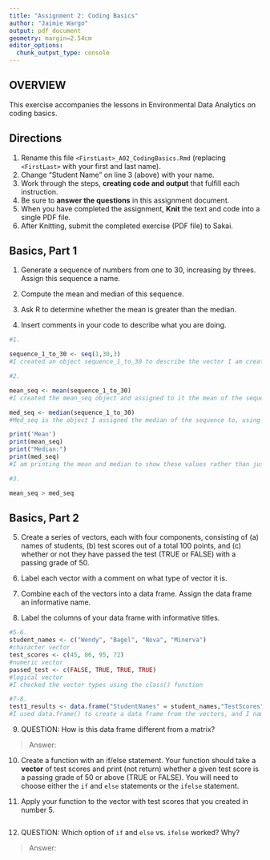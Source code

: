 ```yaml
---
title: "Assignment 2: Coding Basics"
author: "Jaimie Wargo"
output: pdf_document
geometry: margin=2.54cm
editor_options: 
  chunk_output_type: console
---
```


## OVERVIEW

This exercise accompanies the lessons in Environmental Data Analytics on coding basics.

## Directions

1.  Rename this file `<FirstLast>_A02_CodingBasics.Rmd` (replacing `<FirstLast>` with your first and last name).
2.  Change "Student Name" on line 3 (above) with your name.
3.  Work through the steps, **creating code and output** that fulfill each instruction.
4.  Be sure to **answer the questions** in this assignment document.
5.  When you have completed the assignment, **Knit** the text and code into a single PDF file.
6.  After Knitting, submit the completed exercise (PDF file) to Sakai.

## Basics, Part 1

1.  Generate a sequence of numbers from one to 30, increasing by threes. Assign this sequence a name.

2.  Compute the mean and median of this sequence.

3.  Ask R to determine whether the mean is greater than the median.

4.  Insert comments in your code to describe what you are doing.

```r
#1. 

sequence_1_to_30 <- seq(1,30,3)
#I created an object sequence_1_to_30 to describe the vector I am creating. The seq(x,y,z) function generates a sequence from x to y, in steps of z, so I used 1 to 30 and specified steps by 3.

#2. 

mean_seq <- mean(sequence_1_to_30)
#I created the mean_seq object and assigned to it the mean of the sequence using the mean() function.

med_seq <- median(sequence_1_to_30)
#Med_seq is the object I assigned the median of the sequence to, using the median() function.

print('Mean')
print(mean_seq)
print("Median:")
print(med_seq)
#I am printing the mean and median to show these values rather than just storing them as objects.

#3. 

mean_seq > med_seq
```

## Basics, Part 2

5.  Create a series of vectors, each with four components, consisting of (a) names of students, (b) test scores out of a total 100 points, and (c) whether or not they have passed the test (TRUE or FALSE) with a passing grade of 50.

6.  Label each vector with a comment on what type of vector it is.

7.  Combine each of the vectors into a data frame. Assign the data frame an informative name.

8.  Label the columns of your data frame with informative titles.

```r
#5-6.
student_names <- c("Wendy", "Bagel", "Nova", "Minerva")
#character vector
test_scores <- c(45, 86, 95, 72)
#numeric vector
passed_test <- c(FALSE, TRUE, TRUE, TRUE)
#logical vector
#I checked the vector types using the class() function

#7-8.
test1_results <- data.frame("StudentNames" = student_names,"TestScores"=test_scores, "Passed"=passed_test)
#I used data.frame() to create a data frame from the vectors, and I named them informatively using caps to indicate word breaks
```

9.  QUESTION: How is this data frame different from a matrix?

> Answer:

10. Create a function with an if/else statement. Your function should take a **vector** of test scores and print (not return) whether a given test score is a passing grade of 50 or above (TRUE or FALSE). You will need to choose either the `if` and `else` statements or the `ifelse` statement.

11. Apply your function to the vector with test scores that you created in number 5.

```r

```

12. QUESTION: Which option of `if` and `else` vs. `ifelse` worked? Why?

> Answer:
